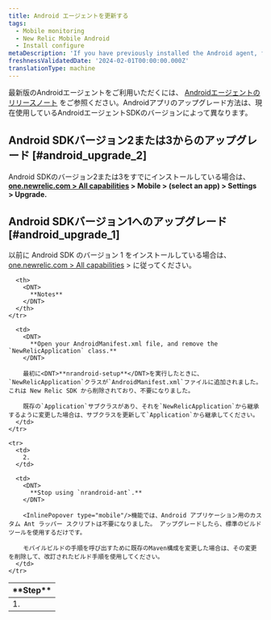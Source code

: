 ```yaml
---
title: Android エージェントを更新する
tags:
  - Mobile monitoring
  - New Relic Mobile Android
  - Install configure
metaDescription: 'If you have previously installed the Android agent, follow these steps before upgrading to the latest version.'
freshnessValidatedDate: '2024-02-01T00:00:00.000Z'
translationType: machine
---
```


最新版のAndroidエージェントをご利用いただくには、 [Androidエージェントのリリースノート](/docs/release-notes/mobile-release-notes/android-release-notes) をご参照ください。Androidアプリのアップグレード方法は、現在使用しているAndroidエージェントSDKのバージョンによって異なります。

## Android SDKバージョン2または3からのアップグレード [#android_upgrade_2]

Android SDKのバージョン2または3をすでにインストールしている場合は、 <DNT>**[one.newrelic.com > All capabilities](https://one.newrelic.com/all-capabilities) > Mobile > (select an app) > Settings > Upgrade.**</DNT>

## Android SDKバージョン1へのアップグレード [#android_upgrade_1]

以前に Android SDK のバージョン 1 をインストールしている場合は、 [one.newrelic.com > All capabilities](https://one.newrelic.com/all-capabilities) > に従ってください。

<table>
  <thead>
    <tr>
      <th width={75}>
        <DNT>
          **Step**
        </DNT>
      </th>

      <th>
        <DNT>
          **Notes**
        </DNT>
      </th>
    </tr>
  </thead>

  <tbody>
    <tr>
      <td>
        1.
      </td>

      <td>
        <DNT>
          **Open your AndroidManifest.xml file, and remove the `NewRelicApplication` class.**
        </DNT>

        最初に<DNT>**nrandroid-setup**</DNT>を実行したときに、 `NewRelicApplication`クラスが`AndroidManifest.xml`ファイルに追加されました。 これは New Relic SDK から削除されており、不要になりました。

        既存の`Application`サブクラスがあり、それを`NewRelicApplication`から継承するように変更した場合は、サブクラスを更新して`Application`から継承してください。
      </td>
    </tr>

    <tr>
      <td>
        2.
      </td>

      <td>
        <DNT>
          **Stop using `nrandroid-ant`.**
        </DNT>

        <InlinePopover type="mobile"/>機能では、Android アプリケーション用のカスタム Ant ラッパー スクリプトは不要になりました。 アップグレードしたら、標準のビルド ツールを使用するだけです。

        モバイルビルドの手順を呼び出すために既存のMaven構成を変更した場合は、その変更を削除して、改訂されたビルド手順を使用してください。
      </td>
    </tr>
  </tbody>
</table>